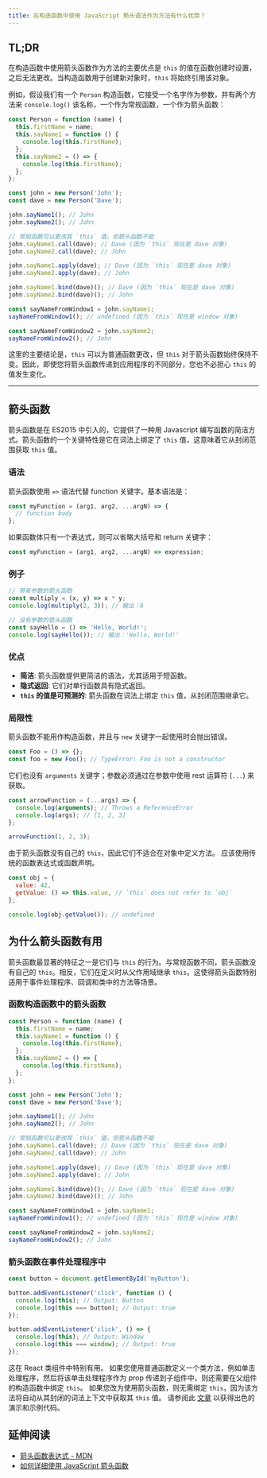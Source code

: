 ```yaml
---
title: 在构造函数中使用 JavaScript 箭头语法作为方法有什么优势？
---
```


## TL;DR

在构造函数中使用箭头函数作为方法的主要优点是 `this` 的值在函数创建时设置，之后无法更改。当构造函数用于创建新对象时，`this` 将始终引用该对象。

例如，假设我们有一个 `Person` 构造函数，它接受一个名字作为参数，并有两个方法来 `console.log()` 该名称，一个作为常规函数，一个作为箭头函数：

```js live
const Person = function (name) {
  this.firstName = name;
  this.sayName1 = function () {
    console.log(this.firstName);
  };
  this.sayName2 = () => {
    console.log(this.firstName);
  };
};

const john = new Person('John');
const dave = new Person('Dave');

john.sayName1(); // John
john.sayName2(); // John

// 常规函数可以更改其 `this` 值，但箭头函数不能
john.sayName1.call(dave); // Dave (因为 `this` 现在是 dave 对象)
john.sayName2.call(dave); // John

john.sayName1.apply(dave); // Dave (因为 `this` 现在是 dave 对象)
john.sayName2.apply(dave); // John

john.sayName1.bind(dave)(); // Dave (因为 `this` 现在是 dave 对象)
john.sayName2.bind(dave)(); // John

const sayNameFromWindow1 = john.sayName1;
sayNameFromWindow1(); // undefined (因为 `this` 现在是 window 对象)

const sayNameFromWindow2 = john.sayName2;
sayNameFromWindow2(); // John
```

这里的主要结论是，`this` 可以为普通函数更改，但 `this` 对于箭头函数始终保持不变。因此，即使您将箭头函数传递到应用程序的不同部分，您也不必担心 `this` 的值发生变化。

***

## 箭头函数

箭头函数是在 ES2015 中引入的，它提供了一种用 Javascript 编写函数的简洁方式。箭头函数的一个关键特性是它在词法上绑定了 `this` 值，这意味着它从封闭范围获取 `this` 值。

### 语法

箭头函数使用 `=>` 语法代替 function 关键字。基本语法是：

```js
const myFunction = (arg1, arg2, ...argN) => {
  // function body
};
```

如果函数体只有一个表达式，则可以省略大括号和 return 关键字：

```js
const myFunction = (arg1, arg2, ...argN) => expression;
```

### 例子

```js live
// 带有参数的箭头函数
const multiply = (x, y) => x * y;
console.log(multiply(2, 3)); // 输出：6

// 没有参数的箭头函数
const sayHello = () => 'Hello, World!';
console.log(sayHello()); // 输出：'Hello, World!'
```

### 优点

* **简洁**: 箭头函数提供更简洁的语法，尤其适用于短函数。
* **隐式返回**: 它们对单行函数具有隐式返回。
* **`this` 的值是可预测的**: 箭头函数在词法上绑定 `this` 值，从封闭范围继承它。

### 局限性

箭头函数不能用作构造函数，并且与 `new` 关键字一起使用时会抛出错误。

```js live
const Foo = () => {};
const foo = new Foo(); // TypeError: Foo is not a constructor
```

它们也没有 `arguments` 关键字；参数必须通过在参数中使用 rest 运算符 (`...`) 来获取。

```js live
const arrowFunction = (...args) => {
  console.log(arguments); // Throws a ReferenceError
  console.log(args); // [1, 2, 3]
};

arrowFunction(1, 2, 3);
```

由于箭头函数没有自己的 `this`，因此它们不适合在对象中定义方法。 应该使用传统的函数表达式或函数声明。

```js live
const obj = {
  value: 42,
  getValue: () => this.value, // `this` does not refer to `obj`
};

console.log(obj.getValue()); // undefined
```

## 为什么箭头函数有用

箭头函数最显著的特征之一是它们与 `this` 的行为。与常规函数不同，箭头函数没有自己的 `this`。相反，它们在定义时从父作用域继承 `this`。这使得箭头函数特别适用于事件处理程序、回调和类中的方法等场景。

### 函数构造函数中的箭头函数

```js live
const Person = function (name) {
  this.firstName = name;
  this.sayName1 = function () {
    console.log(this.firstName);
  };
  this.sayName2 = () => {
    console.log(this.firstName);
  };
};

const john = new Person('John');
const dave = new Person('Dave');

john.sayName1(); // John
john.sayName2(); // John

// 常规函数可以更改其 `this` 值，但箭头函数不能
john.sayName1.call(dave); // Dave (因为 `this` 现在是 dave 对象)
john.sayName2.call(dave); // John

john.sayName1.apply(dave); // Dave (因为 `this` 现在是 dave 对象)
john.sayName2.apply(dave); // John

john.sayName1.bind(dave)(); // Dave (因为 `this` 现在是 dave 对象)
john.sayName2.bind(dave)(); // John

const sayNameFromWindow1 = john.sayName1;
sayNameFromWindow1(); // undefined (因为 `this` 现在是 window 对象)

const sayNameFromWindow2 = john.sayName2;
sayNameFromWindow2(); // John
```

### 箭头函数在事件处理程序中

```js
const button = document.getElementById('myButton');

button.addEventListener('click', function () {
  console.log(this); // Output: Button
  console.log(this === button); // Output: true
});

button.addEventListener('click', () => {
  console.log(this); // Output: Window
  console.log(this === window); // Output: true
});
```

这在 React 类组件中特别有用。 如果您使用普通函数定义一个类方法，例如单击处理程序，然后将该单击处理程序作为 prop 传递到子组件中，则还需要在父组件的构造函数中绑定 `this`。 如果您改为使用箭头函数，则无需绑定 `this`，因为该方法将自动从其封闭的词法上下文中获取其 `this` 值。 请参阅此 [文章](https://medium.com/@machnicki/handle-events-in-react-with-arrow-functions-ede88184bbb) 以获得出色的演示和示例代码。

## 延伸阅读

* [箭头函数表达式 - MDN ](https://developer.mozilla.org/zh-CN/docs/Web/JavaScript/Reference/Functions/Arrow_functions)
* [如何详细使用 JavaScript 箭头函数](https://www.freecodecamp.org/news/javascript-arrow-functions-in-depth/)
